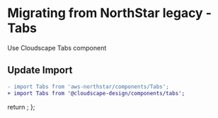 
<Meta title="Migration/Tabs" />

# Migrating from NorthStar legacy - Tabs

Use <Link href='https://cloudscape.design/components/tabs' target='_blank' external>Cloudscape Tabs component</Link>

## Update Import

```diff
- import Tabs from 'aws-northstar/components/Tabs';
+ import Tabs from '@cloudscape-design/components/tabs';
```

  return <SyntaxHighlighter/>;
};